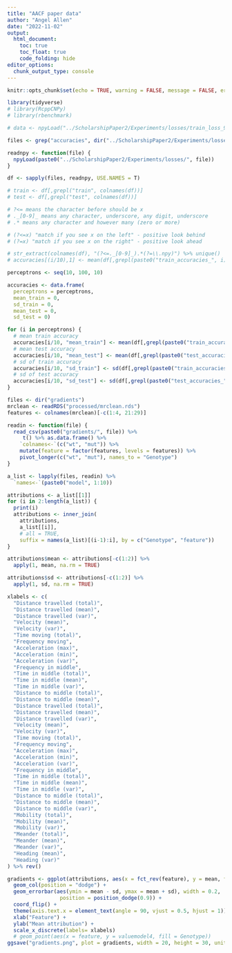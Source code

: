 ```yaml
---
title: "AACF paper data"
author: "Angel Allen"
date: "2022-11-02"
output:
  html_document:
    toc: true
    toc_float: true
    code_folding: hide
editor_options: 
  chunk_output_type: console
---
```


```r
knitr::opts_chunk$set(echo = TRUE, warning = FALSE, message = FALSE, error = FALSE)
```

```r
library(tidyverse)
# library(RcppCNPy)
# library(rbenchmark)

# data <- npyLoad("../ScholarshipPaper2/Experiments/losses/train_loss_9_90.npy")

files <- grep("accuracies", dir("../ScholarshipPaper2/Experiments/losses/"), value = T)

readnpy <- function(file) {
  npyLoad(paste0("../ScholarshipPaper2/Experiments/losses/", file))
}

df <- sapply(files, readnpy, USE.NAMES = T)

# train <- df[,grepl("train", colnames(df))]
# test <- df[,grepl("test", colnames(df))]

# ?<= means the character before should be x
# ._[0-9]_ means any character, underscore, any digit, underscore
# .* means any character and however many (zero or more)

# (?<=x) "match if you see x on the left" - positive look behind
# (?=x) "match if you see x on the right" - positive look ahead

# str_extract(colnames(df), "(?<=._[0-9]_).*(?=\\.npy)") %>% unique()
# accuracies[(i/10),1] <- mean(df[,grepl(paste0("train_accuracies_", i), colnames(df))])

perceptrons <- seq(10, 100, 10)

accuracies <- data.frame(
  perceptrons = perceptrons,
  mean_train = 0, 
  sd_train = 0,
  mean_test = 0,
  sd_test = 0)

for (i in perceptrons) {
  # mean train accuracy
  accuracies[i/10, "mean_train"] <- mean(df[,grepl(paste0("train_accuracies_", i), colnames(df))])*100
  # mean test accuracy
  accuracies[i/10, "mean_test"] <- mean(df[,grepl(paste0("test_accuracies_", i), colnames(df))])*100
  # sd of train accuracy
  accuracies[i/10, "sd_train"] <- sd(df[,grepl(paste0("train_accuracies_", i), colnames(df))])*100
  # sd of test accuracy
  accuracies[i/10, "sd_test"] <- sd(df[,grepl(paste0("test_accuracies_", i), colnames(df))])*100
}


```

```r
files <- dir("gradients")
mrclean <- readRDS("processed/mrclean.rds")
features <- colnames(mrclean)[-c(1:4, 21:29)]

readin <- function(file) {
  read_csv(paste0("gradients/", file)) %>%
     t() %>% as.data.frame() %>%
    `colnames<-`(c("wt", "mut")) %>%
    mutate(feature = factor(features, levels = features)) %>%
    pivot_longer(c("wt", "mut"), names_to = "Genotype")
}

a_list <- lapply(files, readin) %>%
  `names<-`(paste0("model", 1:10))

attributions <- a_list[[1]]
for (i in 2:length(a_list)) {
  print(i)
  attributions <- inner_join(
    attributions, 
    a_list[[i]], 
    # all = TRUE,
    suffix = names(a_list)[(i-1):i], by = c("Genotype", "feature"))
}

attributions$mean <- attributions[-c(1:2)] %>%
  apply(1, mean, na.rm = TRUE)

attributions$sd <- attributions[-c(1:2)] %>%
  apply(1, sd, na.rm = TRUE)
```

```r
xlabels <- c(
  "Distance travelled (total)",
  "Distance travelled (mean)",
  "Distance travelled (var)",
  "Velocity (mean)",
  "Velocity (var)",
  "Time moving (total)",
  "Frequency moving",
  "Acceleration (max)",
  "Acceleration (min)",
  "Acceleration (var)",
  "Frequency in middle",
  "Time in middle (total)",
  "Time in middle (mean)",
  "Time in middle (var)",
  "Distance to middle (total)",
  "Distance to middle (mean)",
  "Distance travelled (total)",
  "Distance travelled (mean)",
  "Distance travelled (var)",
  "Velocity (mean)",
  "Velocity (var)",
  "Time moving (total)",
  "Frequency moving",
  "Acceleration (max)",
  "Acceleration (min)",
  "Acceleration (var)",
  "Frequency in middle",
  "Time in middle (total)",
  "Time in middle (mean)",
  "Time in middle (var)",
  "Distance to middle (total)",
  "Distance to middle (mean)",
  "Distance to middle (var)",
  "Mobility (total)",
  "Mobility (mean)",
  "Mobility (var)",
  "Meander (total)",
  "Meander (mean)",
  "Meander (var)",
  "Heading (mean)",
  "Heading (var)"
) %>% rev()

gradients <- ggplot(attributions, aes(x = fct_rev(feature), y = mean, fill = Genotype)) +
  geom_col(position = "dodge") +
  geom_errorbar(aes(ymin = mean - sd, ymax = mean + sd), width = 0.2,
                 position = position_dodge(0.9)) +
  coord_flip() +
  theme(axis.text.x = element_text(angle = 90, vjust = 0.5, hjust = 1)) +
  xlab("Feature") +
  ylab("Mean attribution") +
  scale_x_discrete(labels= xlabels)
  # geom_point(aes(x = feature, y = valuemodel4, fill = Genotype))
ggsave("gradients.png", plot = gradients, width = 20, height = 30, units = "cm")
```
